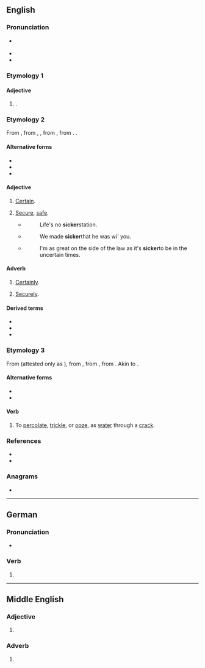 ==English==

===Pronunciation===
* {{a|GA}} {{IPA|en|/ˈsɪkɚ/}}
* {{rhymes|en|ɪkə(ɹ)}}
* {{audio|en|en-uk-sicker.ogg|Audio (US)}}

===Etymology 1===
{{compound|en|sick|-er}}

====Adjective====
{{head|en|comparative adjective}}

# {{en-comparative of|sick}}.

===Etymology 2===
From {{inh|en|enm|siker}}, from {{inh|en|ang|sicer}}, {{m|ang|sicor}}, from {{inh|en|gmw-pro|*sikur||free, secure}}, from {{der|en|la|sēcūrus||secure|lit=without care}}. {{doublet|en|sure|secure}}.

====Alternative forms====
* {{l|en|siker}}
* {{l|en|siccer}}
* {{l|en|siccar}}

====Adjective====
{{en-adj|?}}

# {{lb|en|obsolete|outside|dialects}} [[certain|Certain]].
#: {{ux|en|I'm '''sicker''' that he's not home.}}
# {{lb|en|obsolete|outside|dialects}} [[secure|Secure]], [[safe]].
#: {{ux|en|To walk a '''sicker '''path}}
#* {{rfdatek|en|G. Menzies}}
#*: Life's no '''sicker '''station.
#* {{rfdatek|en|Good Words}}
#*: We made '''sicker '''that he was wi' you.
#* {{rfdatek|en|S. R. Crockett}}
#*: I'm as great on the side of the law as it's '''sicker '''to be in the uncertain times.

====Adverb====
{{en-adv|?}}

# {{lb|en|obsolete|outside|dialects}} [[certainly|Certainly]].
# {{lb|en|obsolete|outside|dialects}} [[securely|Securely]].

====Derived terms====
* {{l|en|sickerly}}
* {{l|en|sickerhood}}
* {{l|en|sickerness}}

===Etymology 3===
From {{inh|en|enm|*sikeren}} (attested only as {{m|enm|sikeniez|t=(it) trickles, (it) leaks, (it) oozes}}), from {{inh|en|ang|sicerian|t=to ooze, seep}}, from {{inh|en|gem-pro|*sikrōną|t=to trickle}}, from {{der|en|gem-pro|*sīką|t=slow running water}}. Akin to {{m|en|sitch}}.

====Alternative forms====
* {{l|en|sigger}}
* {{l|en|zigger}}

====Verb====
{{en-verb}}

# {{lb|en|mining|UK|dialect}} To [[percolate]], [[trickle]], or [[ooze]], as [[water]] through a [[crack]].

{{Webster 1913}}

===References===
* {{R:OneLook}}
* {{R:Century 1911}}

===Anagrams===
* {{anagrams|en|a=ceikrs|Rickes|Riecks|ickers|scrike}}

----

==German==

===Pronunciation===
* {{audio|de|De-sicker.ogg|Audio}}

===Verb===
{{head|de|verb form}}

# {{verb form of|de|sickern||1|s|pres|;|s|imp}}

----

==Middle English==

===Adjective===
{{head|enm|adjective}}

# {{alternative form of|enm|siker}}

===Adverb===
{{head|enm|adverb}}

# {{alternative form of|enm|siker}}
